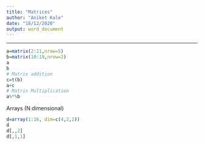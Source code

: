 ---
title: "Matrices"
author: "Aniket Kale"
date: "18/12/2020"
output: word_document
---

---
```{r}
a=matrix(2:11,nrow=5)
b=matrix(10:19,nrow=2)
a
b
# Matrix addition
c=t(b)
a+c
# Matrix Multiplication
a%*%b
```

Arrays (N dimensional)
```{r}
d=array(1:16, dim=c(4,2,2))
d
d[,,2]
d[,1,1]
```